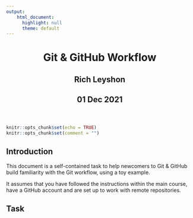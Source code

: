 ```yaml
---
output:
    html_document:
      highlight: null
      theme: default
---
```

<html lang="en">
<header>
  <meta charset="utf-8"/>
  <title>Git &amp; GitHub Workflow</title>
  <h1 class="title toc-ignore">Git &amp; GitHub Workflow</h1>
  <h2 class="author toc-ignore">Rich Leyshon</h2>
  <h2 class="date toc-ignore">01 Dec 2021</h2>
</header>
  <body>
```r
knitr::opts_chunk$set(echo = TRUE)
knitr::opts_chunk$set(comment = "")
```
  
## Introduction

This document is a self-contained task to help newcomers to Git & GitHub build
familiarity with the Git workflow, using a toy example.

It assumes that you have followed the instructions within the main course, have
a GitHub account and are set up to work with remote repositories.

## Task


  </body>
</html>
